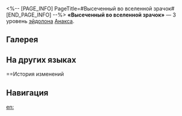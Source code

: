 <%-- [PAGE_INFO]
PageTitle=#Высеченный во вселенной зрачок#
[END_PAGE_INFO] --%>
{{Эйдолон Инфобокс
|Название         = Высеченный во вселенной зрачок
|Изображение      = Эйдолон Высеченный во вселенной зрачок.png
|Персонаж         = Анакса
|Уровень          = 3
|Длительность     = 
|Описание         = Уровень сверхспособности повышается на 2, максимальный уровень - 15. Уровень базовой атаки повышается на 1, максимальный уровень - 10.
|Свойство1        = 
|Масштабирование1 = 
}}
'''«Высеченный во вселенной зрачок»''' — 3 уровень [[эйдолон]]а [[Анакса]].

==Галерея==
{{Галерея|position=left|captionalign=center
|Персонаж Анакса Эйдолон 3.png|Осколок Эйдолона
}}

==На других языках==
{{На других языках
|en   = Pupil, Etched into Cosmos
|zhs  = 镌刻进深空的瞳孔
|zht  = 鐫刻進深空的瞳孔
|ja   = {{Rubi|深宇宙|しんうちゅう}}に{{Rubi|刻|きざ}}まれた{{Rubi|瞳|ひとみ}}
|ko   = 하늘 밖에 새겨진 눈동자
|es   = Pupilas clavadas en el cosmos
|fr   = Iris incrusté du vide
|ru   = Высеченный во вселенной зрачок
|th   = Pupil, Etched into Cosmos
|vi   = Mắt, Khắc Ghi Vào Vũ Trụ
|de   = Pupille, die ins Weltall gemeißelt ist
|id   = Pupil, Etched into Cosmos
|pt   = Pupila Gravada no Cosmos
}}

==История изменений
{{История изменений|3.5}}

==Навигация==
{{Навык Навбокс|Анакса}}

[[en:]]